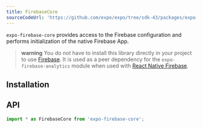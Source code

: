 ```yaml
---
title: FirebaseCore
sourceCodeUrl: 'https://github.com/expo/expo/tree/sdk-43/packages/expo-firebase-core'
---
```



`expo-firebase-core` provides access to the Firebase configuration and performs initialization of the native Firebase App.

> **warning** You do not have to install this library directly in your project to use [Firebase](/guides/using-firebase). It is used as a peer dependency for the `expo-firebase-analytics` module when used with [React Native Firebase](/versions/latest/sdk/firebase-analytics/#with-native-firebase-sdk).

<PlatformsSection android emulator ios simulator web />

## Installation

<InstallSection packageName="expo-firebase-core" />

## API

```js
import * as FirebaseCore from 'expo-firebase-core';
```

<APISection packageName="expo-firebase-core" apiName="FirebaseCore" />
